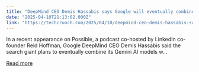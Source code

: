 ```yaml
---
title: "DeepMind CEO Demis Hassabis says Google will eventually combine its Gemini and Veo AI models"
date: "2025-04-10T21:13:02.000Z"
link: "https://techcrunch.com/2025/04/10/deepmind-ceo-demis-hassabis-says-google-will-eventually-combine-its-gemini-and-veo-ai-models/"
---
```


In a recent appearance on Possible, a podcast co-hosted by LinkedIn co-founder Reid Hoffman, Google DeepMind CEO Demis Hassabis said the search giant plans to eventually combine its Gemini AI models w...

[Read more](https://techcrunch.com/2025/04/10/deepmind-ceo-demis-hassabis-says-google-will-eventually-combine-its-gemini-and-veo-ai-models/)
